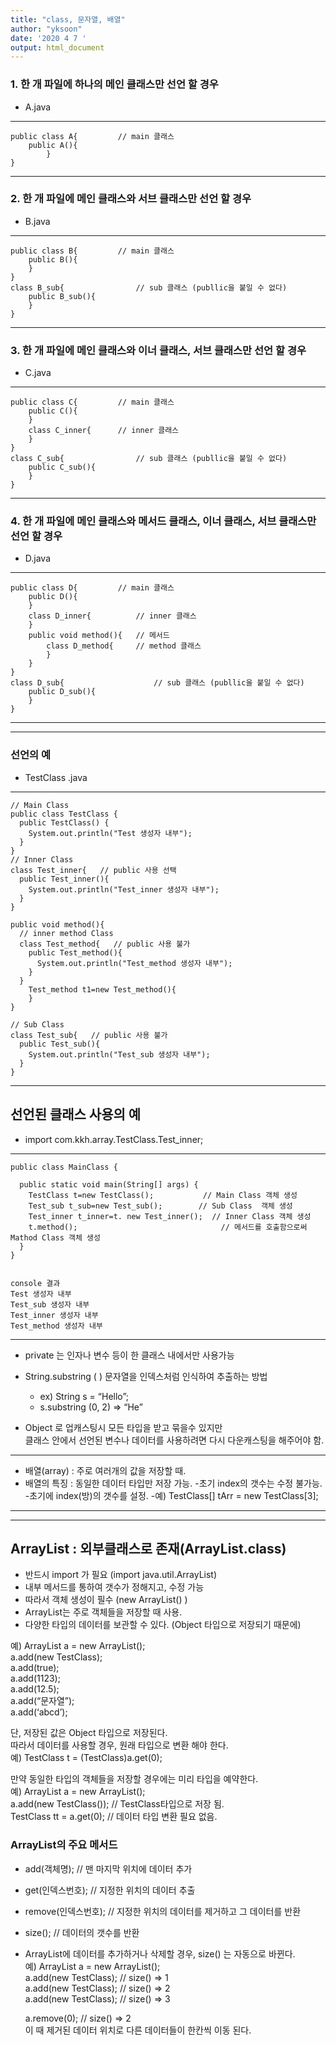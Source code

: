 ```yaml
---
title: "class, 문자열, 배열"
author: "yksoon"
date: '2020 4 7 '
output: html_document
---
```

### 1. 한 개 파일에 하나의 메인 클래스만 선언 할 경우
- A.java  

***

    public class A{       	// main 클래스
	    public A(){
		    }
    }

***

### 2. 한 개 파일에 메인 클래스와 서브 클래스만 선언 할 경우
- B.java

***

    public class B{       	// main 클래스
    	public B(){
	    }
    }
    class B_sub{        		// sub 클래스 (publlic을 붙일 수 없다)
	    public B_sub(){
	    }
    }

***

### 3. 한 개 파일에 메인 클래스와 이너 클래스, 서브 클래스만 선언 할 경우
- C.java

***

    public class C{       	// main 클래스
	    public C(){
	    }
	    class C_inner{   	// inner 클래스
	    }
    }
    class C_sub{         		// sub 클래스 (publlic을 붙일 수 없다)
	    public C_sub(){
	    }
    }

***

### 4. 한 개 파일에 메인 클래스와 메서드 클래스, 이너 클래스, 서브 클래스만 선언 할 경우
- D.java

***

    public class D{       	// main 클래스
	    public D(){
	    }
	    class D_inner{    		// inner 클래스
	    }
	    public void method(){  	// 메서드
		    class D_method{    	// method 클래스
		    }
	    }
    }
    class D_sub{         			// sub 클래스 (publlic을 붙일 수 없다)
	    public D_sub(){
	    }
    }

***
***

### 선언의 예
- TestClass .java 

***

    // Main Class
    public class TestClass {
      public TestClass() { 
        System.out.println("Test 생성자 내부");
      }
    }
    // Inner Class
    class Test_inner{   // public 사용 선택
      public Test_inner(){
        System.out.println("Test_inner 생성자 내부");
      }
    }

    public void method(){
      // inner method Class
      class Test_method{   // public 사용 불가
        public Test_method(){
          System.out.println("Test_method 생성자 내부");
        }
      }
        Test_method t1=new Test_method(){
        }
    }

    // Sub Class
    class Test_sub{   // public 사용 불가
      public Test_sub(){
        System.out.println("Test_sub 생성자 내부");
      }
    }

***

## 선언된 클래스 사용의 예

- import com.kkh.array.TestClass.Test_inner;

***

    public class MainClass {

      public static void main(String[] args) {
        TestClass t=new TestClass();           // Main Class 객체 생성
        Test_sub t_sub=new Test_sub();        // Sub Class  객체 생성
        Test_inner t_inner=t. new Test_inner();  // Inner Class 객체 생성
        t.method();                                // 메서드를 호출함으로써 Mathod Class 객체 생성
      }
    }


    console 결과
    Test 생성자 내부
    Test_sub 생성자 내부
    Test_inner 생성자 내부
    Test_method 생성자 내부

***

- private 는 인자나 변수 등이 한 클래스 내에서만 사용가능


- String.substring ( ) 문자열을 인덱스처럼 인식하여 추출하는 방법
  - ex) String s = "Hello";
  - s.substring (0, 2)  => "He"

- Object 로 업캐스팅시 모든 타입을 받고 묶을수 있지만  
	클래스 안에서 선언된 변수나 데이터를 사용하려면 다시 다운캐스팅을 해주어야 함.

***

- 배열(array) : 주로 여러개의 값을 저장할 때.
- 배열의 특징 : 동일한 데이터 타입만 저장 가능.
  -초기 index의 갯수는 수정 불가능.
	-초기에 index(방)의 갯수를 설정.
  -예) TestClass[] tArr = new TestClass[3];

***
***

## ArrayList : 외부클래스로 존재(ArrayList.class)

- 반드시 import 가 필요 (import java.util.ArrayList)
- 내부 메서드를 통하여 갯수가 정해지고, 수정 가능
- 따라서 객체 생성이 필수 (new ArrayList() )
- ArrayList는 주로 객체들을 저장할 때 사용.
- 다양한 타입의 데이터를 보관할 수 있다. (Object 타입으로 저장되기 때문에)  
	
예) ArrayList a = new ArrayList();  
a.add(new TestClass);  
a.add(true);  
a.add(1123);  
a.add(12.5);  
a.add("문자열");  
a.add('abcd');  

단, 저장된 값은 Object 타입으로 저장된다.  
따라서 데이터를 사용할 경우, 원래 타입으로 변환 해야 한다.  
예) TestClass t = (TestClass)a.get(0);  

만약 동일한 타입의 객체들을 저장할 경우에는 미리 타입을 예약한다.  
예) ArrayList<TestClass> a = new ArrayList<TestClass>();  
	a.add(new TestClass());	// TestClass타입으로 저장 됨.  
	TestClass tt = a.get(0);	// 데이터 타입 변환 필요 없음.  

### ArrayList의 주요 메서드
- add(객체명);	// 맨 마지막 위치에 데이터 추가
- get(인덱스번호);	// 지정한 위치의 데이터 추출
- remove(인덱스번호); // 지정한 위치의 데이터를 제거하고 그 데이터를 반환
- size();		// 데이터의 갯수를 반환  

- ArrayList에 데이터를 추가하거나 삭제할 경우, size() 는 자동으로 바뀐다.  
예) ArrayList<TestClass> a = new ArrayList<TestClass>();  
	a.add(new TestClass);	// size() => 1  
	a.add(new TestClass);	// size() => 2  
	a.add(new TestClass);	// size() => 3    

	a.remove(0);	// size() => 2  
	이 때 제거된 데이터 위치로 다른 데이터들이 한칸씩 이동 된다.

